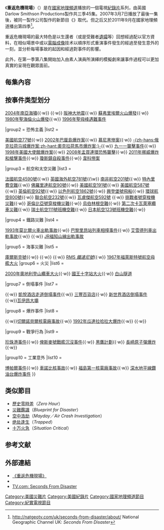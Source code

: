 {{Refimprove|time=2017-10-08T15:31:04+00:00}}
{{noteTA
|T=zh-hans:重返危机现场;zh-hk:重返危機現場;zh-tw:重返危機現場;
|G1=Show
|1=zh-hans:重返危机现场;zh-hk:重返危機現場;zh-tw:重返危機現場;
|2=zh-cn:珠穆朗玛峰;zh-hk:珠穆朗瑪峰;zh-sg:珠穆朗玛峰;zh-tw:聖母峰;
|3=zh-hans:巴厘; zh-hant:峇里; zh-sg:峇厘;
|4=zh-cn:飞艇; zh-hk:飛船; zh-tw:飛船;
}}
{{Infobox Television
| show_name    = 重返危機現場
| 原名           = ''Seconds From Disaster''
| image        = [[File:Logo_of_Seconds_From_Disaster.png|frameless]]
| caption      = 2011-2018年的标志
| show_name_2  = 世紀的災難 （[[亞洲電視|亞洲電視]]譯名<ref>[http://www.hkatv.com/v5/12/memoriescentury/content.html 世紀的災難] {{webarchive|url=https://web.archive.org/web/20121127035104/http://www.hkatv.com/v5/12/memoriescentury/content.html |date=2012-11-27 }}，亞洲電視</ref>）
| genre        = [[紀錄片|紀錄片]]
| creator      = Darlow Smithson Productions
| country      = {{USA}}<br/>{{UK}}
| language     = [[英語|英語]]
| slogan        = 灾难不会凭空发生，而是关键事件的连锁效应
| num_seasons  = 7
| num_episodes = 69
| runtime      = 30或45-50分鐘
| network      = [[國家地理頻道|國家地理頻道]]
| first_aired  = 2004年7月6日
| last_aired   = 2018年2月22日
| 官方網站      = http://natgeotv.com/uk/seconds-from-disaster
| imdb_id      = 0462133
}}
《'''重返危機現場'''》（{{lang-en|''Seconds From Disaster''}}）是在[[國家地理頻道|國家地理頻道]]播放的一個電視[[紀錄片|紀錄片]]系列，由英國Darlow Smithson Productions製作共三季45集。2007年3月7日播放了最後一集後，被同一製作公司製作的新節目《{{link-en|十萬火急 (记录片)|Situation Critical|十萬火急}}》取代。但之后又於2011年9月在國家地理頻道播出第四季<ref>http://natgeotv.com/uk/seconds-from-disaster/about/ {{Wayback|url=http://natgeotv.com/uk/seconds-from-disaster/about/ |date=20171020130551 }} National Geographic Channel UK: ''Seconds From Disaster''</ref>。

重返危機現場的最大特色是以生還者（或是受難者[[遺孀|遺孀]]等）回想經過配以官方資料，在相似場景中或以[[計算機圖形學|電腦成像]]技术以順序形式重演事件發生的經過至發生意外的一刻，並分析每場事故的起因和經過對事件的影響。

此外，在第一季第八集開始加入由素人演員所演繹的模擬劇來讓事件過程可以更加真實的呈現在觀眾面前。

==每集內容==
{{main|重返危机现场分集列表}}
{{:重返危机现场分集列表}}

==按事件类型划分==
{{Navbox
|group1 = 自然災害
|list1  = <div>
{{nowrap begin}}
{{link-en|1974年龍捲風大爆發|1974 Super Outbreak}}{{·w}} [[2004年印度洋大地震|2004年南亞海嘯]]{{·w}} {{link-en|1999年阿爾卑斯山雪崩|1999 Galtür avalanche}}{{·w}} [[阪神大地震|阪神大地震]]{{·w}} [[蘇弗里埃爾火山|蘇弗里埃爾火山爆發]]{{·w}} [[1980年聖海倫火山爆發|1980年聖海倫火山爆發]]{{·w}} [[1996年聖母峰遇難事件|1996年聖母峰遇難事件]]
{{nowrap end}}
</div>
|group2 = 恐怖主義
|list2  = <div>
{{nowrap begin}}
[[美國航空77號班機恐怖襲擊|美國航空77號]]{{·w}} [[2002年巴厘島爆炸案|2002年巴厘島爆炸案]]{{·w}} [[慕尼黑慘案|慕尼黑慘案]]{{·w}} [[奧克拉荷馬市爆炸案|-{zh-hans:俄克拉荷马城爆炸案;zh-hant:奧克拉荷馬市爆炸案;}-]]{{·w}} [[九一一襲擊事件|九一一襲擊事件]]{{·w}} [[1998年美國大使館爆炸案|1998年美國大使館爆炸案]]{{·w}} [[2008年孟買連環恐怖襲擊|2008年孟買連環恐怖襲擊]]{{·w}} [[2011年挪威爆炸和槍擊事件|2011年挪威爆炸和槍擊事件]]{{·w}} [[瓊斯鎮|瓊斯鎮自殺事件]]{{·w}} [[韋科慘案|韋科慘案]]
{{nowrap end}}
</div>
|group3 = 航空和太空災難
|list3  = <div>
{{nowrap begin}}
[[法國航空4590號班機空難|法國航空4590號]]{{·w}} [[英國海外航空781號班機空難|英國海外航空781號]]{{\w}} [[南非航空201號班機空難|南非航空201號]]{{·w}} [[特內里費空難|特內里費空難]]{{·w}} [[佛羅里達航空90號班機空難|佛羅里達航空90號]]{{·w}} [[美國航空191號班機空難|美國航空191號]]{{·w}} [[美國航空587號班機空難|美國航空587號]]{{·w}} [[英倫航空92號班機空難|英倫航空92號]]{{·w}} [[以色列航空1862號班機空難|以色列航空1862號]]{{·w}} [[興登堡號飛船#災難|興登堡號飛船]]{{·w}} [[環球航空800號班機空難|環球航空800號]]{{·w}} [[聯合航空232號班機空難|聯合航空232號]]{{·w}} [[瓦盧傑航空592號班機空難|瓦盧傑航空592號]] {{·w}} [[挑戰者號穿梭機災難|挑戰者號穿梭機災難]]{{·w}} [[哥倫比亞號穿梭機災難|哥倫比亞號穿梭機災難]]{{·w}} [[烏伯林根空難|烏伯林根空難]]{{·w}} [[卡瓦莱斯缆车事故|第二次卡瓦萊塞纜車災難]]{{·w}} [[瑞士航空111號班機空難|瑞士航空111號班機空難]]{{·w}} [[日本航空123號班機空難|日本航空123號班機空難]]{{·w}} {{link-en|英國皇家空軍事故|1994 Scotland RAF Chinook crash}}
{{nowrap end}}
</div>
|group4 = 鐵路災難
|list4  = <div>
{{nowrap begin}}
[[1993年莫比爾火車出軌事故|1993年莫比爾火車出軌事故]]{{·w}} [[巴黎里昂站列車相撞事件|巴黎里昂站列車相撞事件]]{{·w}} [[艾雪德列車出軌事故|艾雪德列車出軌事故]]{{·w}} {{le|帕丁顿火车相撞事件|Ladbroke Grove rail crash}}{{·w}} [[JR福知山線出軌事故|JR福知山線出軌事故]]
{{nowrap end}}
</div>
|group5 = 海事災難
|list5  = <div>
{{nowrap begin}}
[[庫爾斯克號|庫爾斯克號]]{{·w}} {{tsl|en|MS Herald of Free Enterprise||自由企業先驅號渡輪沉沒事件}}{{·w}} {{link-en|斯堪的納維亞星號大火|MS_Scandinavian_Star#Fire}}{{·w}} [[鐵達尼號|RMS ''鐵達尼號'']]{{·w}} [[1967年福萊斯特號航空母艦大火|1967年福萊斯特號航空母艦大火]]
|group6 = 火災
|list6  = <div>
{{nowrap begin}}
[[2000年奧地利登山纜車大火|2000年奧地利登山纜車大火]]{{·w}} [[國王十字站大火|國王十字站大火]]{{·w}} [[白山隧道|白山隧道]]
{{nowrap end}}
</div>
|group7 = 倒塌事件
|list7  = <div>
{{nowrap begin}}{{link-en|1985年意大利水壩崩塌事件|Val di Stava dam collapse}}{{·w}}
[[堪薩斯城凱悅酒店天橋坍塌事故|凱悅酒店走道倒塌事件]]{{·w}} [[三豐百貨店|三豐百貨店]]{{·w}} [[新世界酒店倒塌事件|新世界酒店倒塌事件]]{{·w}}[[瓦伊昂大壩|瓦伊昂大壩]]
{{nowrap end}}
</div>
|group8 = 爆炸事件
|list8  = <div>
{{nowrap begin}}
{{link-en|1988年北海鑽油台大爆炸|Piper Alpha}}{{·w}}[[切爾諾貝爾核電廠事故|切爾諾貝爾核電廠事故]]{{·w}} [[1992年瓜達拉哈拉大爆炸|1992年瓜達拉哈拉大爆炸]]{{·w}} {{tsl|en|Humberto Vidal Explosion||1996年波多黎各氣體爆炸事件}}{{·w}} {{link-en|得克薩斯市煉油廠爆炸事件|Texas City Refinery explosion}}
{{nowrap end}}
</div>
|group9 = 戰爭行為
|list9  = <div>
{{nowrap begin}}
[[珍珠港事件|珍珠港事件]]{{·w}} [[俾斯麥號戰艦|俾斯麥號戰艦沉沒事件]]{{·w}} [[摩加迪休之戰|黑鷹計劃]]{{·w}} [[長崎原子彈爆炸|長崎原子彈爆炸]]{{·w}} {{link-en|科芬特里號沉沒事件|HMS_Coventry_(D118)#25_May_1982}}
{{nowrap end}}
</div>
</div>
|group10 = 工業意外
|list10  = <div>
{{nowrap begin}}
[[博帕爾事件|博帕爾事件]]{{·w}} [[車諾比核事故|車諾比核事故]]{{·w}} [[福島第一核電廠事故|福島第一核電廠事故]]{{·w}} [[2010年墨西哥灣漏油事故|深水地平線鑽油台爆炸事件]]
{{nowrap end}}
}}

==类似節目==
*[[歷史零時差|歷史零時差]]（''Zero Hour''）
*[[災難鑑識|災難鑑識]]（''Blueprint for Disaster''）
*[[空中浩劫|空中浩劫]]（''Mayday''／''Air Crash Investigation''）
*[[绝处逢生|绝处逢生]]（''Trapped''） 
*[[十万火急|十万火急]]（''Situation Critical''）

== 参考文献 ==
{{Reflist|2}}

== 外部連結 ==
* [https://web.archive.org/web/20081218160255/http://channel.nationalgeographic.com/series/seconds-from-disaster 《重返危機現場》]
* {{imdb title |id = 0462133 |title = 重返危機現場}}
* [http://www.tv.com/national-geographic-channel-seconds-from-disaster/show/42424/summary.html TV.com: Seconds From Disaster] {{Wayback|url=http://www.tv.com/national-geographic-channel-seconds-from-disaster/show/42424/summary.html |date=20110804234431 }}

{{DEFAULTSORT:Seconds From Disaster}}
[[Category:美國災難片|Category:美國災難片]]
[[Category:美國紀錄片|Category:美國紀錄片]]
[[Category:國家地理頻道節目|Category:國家地理頻道節目]]
[[Category:紀實電視節目|Category:紀實電視節目]]